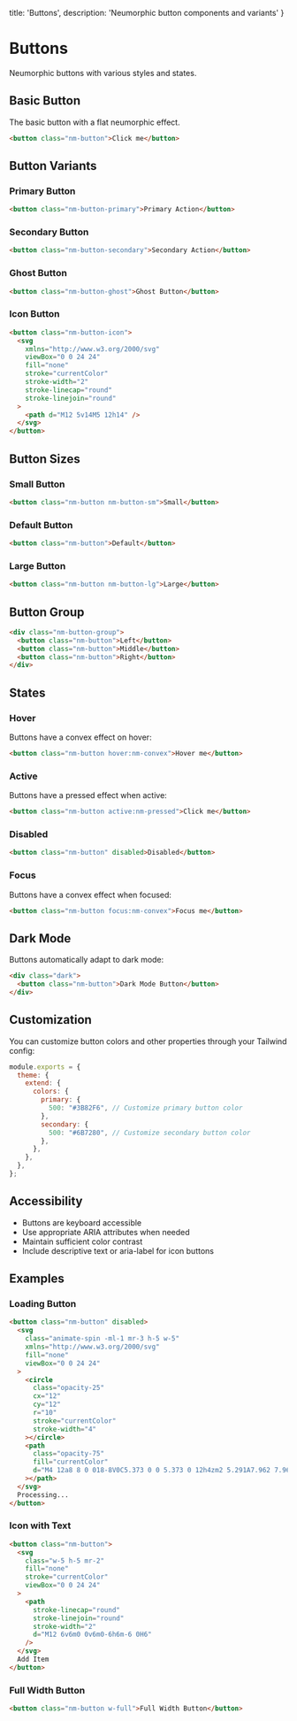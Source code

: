   title: 'Buttons',
  description: 'Neumorphic button components and variants'
}

# Buttons

Neumorphic buttons with various styles and states.

## Basic Button

The basic button with a flat neumorphic effect.

```html
<button class="nm-button">Click me</button>
```

## Button Variants

### Primary Button

```html
<button class="nm-button-primary">Primary Action</button>
```

### Secondary Button

```html
<button class="nm-button-secondary">Secondary Action</button>
```

### Ghost Button

```html
<button class="nm-button-ghost">Ghost Button</button>
```

### Icon Button

```html
<button class="nm-button-icon">
  <svg
    xmlns="http://www.w3.org/2000/svg"
    viewBox="0 0 24 24"
    fill="none"
    stroke="currentColor"
    stroke-width="2"
    stroke-linecap="round"
    stroke-linejoin="round"
  >
    <path d="M12 5v14M5 12h14" />
  </svg>
</button>
```

## Button Sizes

### Small Button

```html
<button class="nm-button nm-button-sm">Small</button>
```

### Default Button

```html
<button class="nm-button">Default</button>
```

### Large Button

```html
<button class="nm-button nm-button-lg">Large</button>
```

## Button Group

```html
<div class="nm-button-group">
  <button class="nm-button">Left</button>
  <button class="nm-button">Middle</button>
  <button class="nm-button">Right</button>
</div>
```

## States

### Hover

Buttons have a convex effect on hover:

```html
<button class="nm-button hover:nm-convex">Hover me</button>
```

### Active

Buttons have a pressed effect when active:

```html
<button class="nm-button active:nm-pressed">Click me</button>
```

### Disabled

```html
<button class="nm-button" disabled>Disabled</button>
```

### Focus

Buttons have a convex effect when focused:

```html
<button class="nm-button focus:nm-convex">Focus me</button>
```

## Dark Mode

Buttons automatically adapt to dark mode:

```html
<div class="dark">
  <button class="nm-button">Dark Mode Button</button>
</div>
```

## Customization

You can customize button colors and other properties through your Tailwind config:

```js
module.exports = {
  theme: {
    extend: {
      colors: {
        primary: {
          500: "#3B82F6", // Customize primary button color
        },
        secondary: {
          500: "#6B7280", // Customize secondary button color
        },
      },
    },
  },
};
```

## Accessibility

- Buttons are keyboard accessible
- Use appropriate ARIA attributes when needed
- Maintain sufficient color contrast
- Include descriptive text or aria-label for icon buttons

## Examples

### Loading Button

```html
<button class="nm-button" disabled>
  <svg
    class="animate-spin -ml-1 mr-3 h-5 w-5"
    xmlns="http://www.w3.org/2000/svg"
    fill="none"
    viewBox="0 0 24 24"
  >
    <circle
      class="opacity-25"
      cx="12"
      cy="12"
      r="10"
      stroke="currentColor"
      stroke-width="4"
    ></circle>
    <path
      class="opacity-75"
      fill="currentColor"
      d="M4 12a8 8 0 018-8V0C5.373 0 0 5.373 0 12h4zm2 5.291A7.962 7.962 0 014 12H0c0 3.042 1.135 5.824 3 7.938l3-2.647z"
    ></path>
  </svg>
  Processing...
</button>
```

### Icon with Text

```html
<button class="nm-button">
  <svg
    class="w-5 h-5 mr-2"
    fill="none"
    stroke="currentColor"
    viewBox="0 0 24 24"
  >
    <path
      stroke-linecap="round"
      stroke-linejoin="round"
      stroke-width="2"
      d="M12 6v6m0 0v6m0-6h6m-6 0H6"
    />
  </svg>
  Add Item
</button>
```

### Full Width Button

```html
<button class="nm-button w-full">Full Width Button</button>
```
